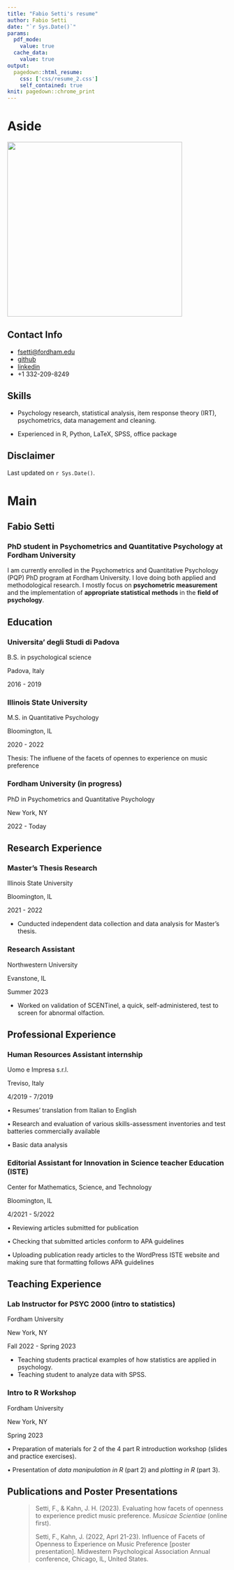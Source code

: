 ```yaml
---
title: "Fabio Setti's resume"
author: Fabio Setti
date: "`r Sys.Date()`"
params:
  pdf_mode:
    value: true
  cache_data:
    value: true
output:
  pagedown::html_resume:
    css: ['css/resume_2.css']
    self_contained: true
knit: pagedown::chrome_print
---
```


# Aside

![](images/GitHub-01.jpg){width="400"}



<!-- <i class='fas fa-download'></i> [Download a PDF of this CV](https://drive.google.com/uc?export=download&id=1-H-OnrcHLW4zgY9g9BiMbcUcLXlXV9Xx)  -->


## Contact Info {#contact}

-   <i class="fa fa-envelope"></i> [fsetti\@fordham.edu](or%20%5Bfsetti@fordham.edu%5D(mailto:fsetti@fordham.edu)%7B.email%7D)
-   <i class="fa fa-github"></i> [github](https://github.com/quinix45)
-   <i class="fa fa-linkedin"></i> [linkedin](https://www.linkedin.com/in/fabio-setti-0a0a85236/)
-   <i class="fa fa-phone"></i> +1 332-209-8249

## Skills {#skills}

-   Psychology research, statistical analysis, item response theory (IRT), psychometrics, data management and cleaning.

-   Experienced in R, Python, LaTeX, SPSS, office package

## Disclaimer {#disclaimer}

Last updated on `r Sys.Date()`.

# Main

## Fabio Setti {#title}

### PhD student in Psychometrics and Quantitative Psychology at Fordham University

I am currently enrolled in the Psychometrics and Quantitative Psychology (PQP) PhD program at Fordham University. I love doing both applied and methodological research. I mostly focus on **psychometric measurement** and the implementation of **appropriate statistical** **methods** in the **field of psychology**.

## Education {data-icon="graduation-cap" data-concise="true"}

### Universita' degli Studi di Padova

B.S. in psychological science

Padova, Italy

2016 - 2019

### Illinois State University

M.S. in Quantitative Psychology

Bloomington, IL

2020 - 2022

Thesis: The influene of the facets of opennes to experience on music preference

### Fordham University (in progress)

PhD in Psychometrics and Quantitative Psychology

New York, NY

2022 - Today

## Research Experience {data-icon="laptop"}

### Master's Thesis Research

Illinois State University

Bloomington, IL

2021 - 2022

-   Cunducted independent data collection and data analysis for Master's thesis.

### Research Assistant

Northwestern University

Evanstone, IL

Summer 2023

-   Worked on validation of SCENTinel, a quick, self-administered, test to screen for abnormal olfaction.

## Professional Experience {data-icon="suitcase"}

### Human Resources Assistant internship

Uomo e Impresa s.r.l.

Treviso, Italy

4/2019 - 7/2019

::: concise
• Resumes' translation from Italian to English

• Research and evaluation of various skills-assessment inventories and test batteries commercially available

• Basic data analysis
:::

### Editorial Assistant for Innovation in Science teacher Education (ISTE)

Center for Mathematics, Science, and Technology

Bloomington, IL

4/2021 - 5/2022

::: concise
• Reviewing articles submitted for publication

• Checking that submitted articles conform to APA guidelines

• Uploading publication ready articles to the WordPress ISTE website and making sure that formatting follows APA guidelines
:::

## Teaching Experience {data-icon="chalkboard-teacher"}

### Lab Instructor for PSYC 2000 (intro to statistics)

Fordham University

New York, NY

Fall 2022 - Spring 2023

-   Teaching students practical examples of how statistics are applied in psychology.
-   Teaching student to analyze data with SPSS.

### Intro to R Workshop

Fordham University

New York, NY

Spring 2023

::: concise
• Preparation of materials for 2 of the 4 part R introduction workshop (slides and practice exercises).

• Presentation of *data manipulation in R* (part 2) and *plotting in R* (part 3).
:::

## Publications and Poster Presentations {style="text-align: left"}

::: {style="padding-left: 0.26in"}
> Setti, F., & Kahn, J. H. (2023). Evaluating how facets of openness to experience predict music preference. *Musicae Scientiae* (online first).
>
> Setti, F., Kahn, J. (2022, Aprl 21-23). Influence of Facets of Openness to Experience on Music Preference [poster presentation]. Midwestern Psychological Association Annual conference, Chicago, IL, United States.
:::




